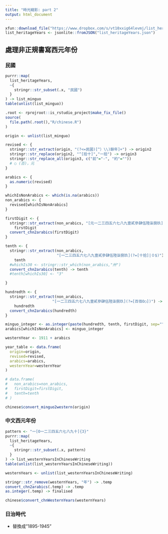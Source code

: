 ```yaml
---
title: "時光縮影: part 2"
output: html_document
---
```


```r
xfun::download_file("https://www.dropbox.com/s/vt10xxig64levmj/list_heritageYears.json?dl=1", mode="wb")
list_heritageYears <- jsonlite::fromJSON("list_heritageYears.json")
```

## 處理非正規書寫西元年份

### 民國

```r
purrr::map(
  list_heritageYears,
  ~{
    stringr::str_subset(.x, "民國")
  }
) -> list_minguo
table(unlist(list_minguo))
```

```r
.root <- rprojroot::is_rstudio_project$make_fix_file()
source(
  file.path(.root(),"R/chinese.R")
)

origin <- unlist(list_minguo)

revised <- {
  stringr::str_extract(origin, "(?<=民國)[^）\\)餘年]+") -> origin2
  stringr::str_replace(origin2, "^[拾十]","一拾") -> origin3
  stringr::str_replace_all(origin3, c("前"="-", "約"=""))
  # ○ (百)，元
}

arabics <- {
  as.numeric(revised)
}

whichIsNonArabics <- which(is.na(arabics))
non_arabics <- {
  revised[whichIsNonArabics]
}

firstDigit <- {
  stringr::str_extract(non_arabics, "[元一二三四五六七八九壹貳參肆伍陸柒捌玖]$") ->
    firstDigit
  convert_chn2arabics(firstDigit) 
}

tenth <- {
  stringr::str_extract(non_arabics,
                       "[一二三四五六七八九壹貳參肆伍陸柒捌玖](?=[十拾]|０$)") -> 
    tenth
  #whichIs30 <- stringr::str_which(non_arabics,"卅")
  convert_chn2arabics(tenth) -> tenth
  #tenth[whichIs30] <- "3"

}

hundredth <- {
  stringr::str_extract(non_arabics,
                     "[一二三四五六七八九壹貳參肆伍陸柒捌玖](?=[百佰O○])") -> 
    hundredth
  convert_chn2arabics(hundredth) 
}

minguo_integer <- as.integer(paste(hundredth, tenth, firstDigit, sep=""))
arabics[whichIsNonArabics] <- minguo_integer

westernYear <- 1911 + arabics

year_table <- data.frame(
  origin=origin,
  revised=revised,
  arabics=arabics,
  westernYear=westernYear
)

# data.frame(
#   non_arabics=non_arabics,
#   firstDigit=firstDigit,
#   tenth=tenth
# )
```

```r
chinese$convert_minguo2western(origin)
```

### 中文西元年份

```r
pattern <- "一[O一二三四五六七八九十]{3}"
purrr::map(
  list_heritageYears,
  ~{
    stringr::str_subset(.x, pattern)
  }
) -> list_westernYearsInChineseWriting
table(unlist(list_westernYearsInChineseWriting))
```

```r
westernYears <- unlist(list_westernYearsInChineseWriting)

stringr::str_remove(westernYears, "年") -> .temp
convert_chn2arabics(.temp) -> .temp
as.integer(.temp) -> finalised
```

```r
chinese$convert_chnWesternYears(westernYears)
```

### 日治時代

  * 替換成"1895-1945"

